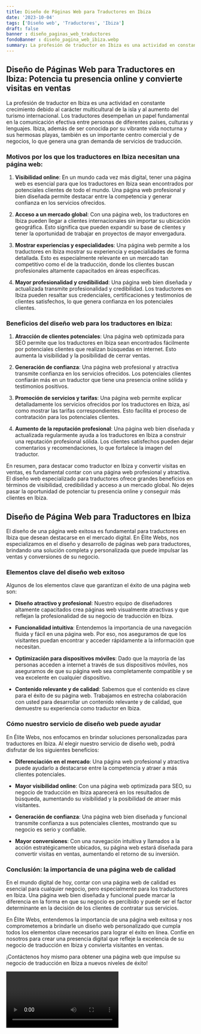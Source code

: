 ```yaml
---
title: Diseño de Páginas Web para Traductores en Ibiza
date: '2023-10-04'
tags: ['Diseño web', 'Traductores', 'Ibiza']
draft: false
banner : diseño_paginas_web_traductores
fondoBanner : diseño_pagina_web_ibiza.webp
summary: La profesión de traductor en Ibiza es una actividad en constante crecimiento debido al carácter multicultural de la isla y al aumento del turismo internacional. Los traductores desempeñan un papel fundamental en la comunicación efectiva entre personas de diferentes países, culturas y lenguajes. Ibiza, además de ser conocida por su vibrante vida nocturna y sus hermosas playas, también es un importante centro comercial y de negocios, lo que genera una gran demanda de servicios de traducción.
---
```


## Diseño de Páginas Web para Traductores en Ibiza: Potencia tu presencia online y convierte visitas en ventas

La profesión de traductor en Ibiza es una actividad en constante crecimiento debido al carácter multicultural de la isla y al aumento del turismo internacional. Los traductores desempeñan un papel fundamental en la comunicación efectiva entre personas de diferentes países, culturas y lenguajes. Ibiza, además de ser conocida por su vibrante vida nocturna y sus hermosas playas, también es un importante centro comercial y de negocios, lo que genera una gran demanda de servicios de traducción.

### Motivos por los que los traductores en Ibiza necesitan una página web:

1. **Visibilidad online**: En un mundo cada vez más digital, tener una página web es esencial para que los traductores en Ibiza sean encontrados por potenciales clientes de todo el mundo. Una página web profesional y bien diseñada permite destacar entre la competencia y generar confianza en los servicios ofrecidos.

2. **Acceso a un mercado global**: Con una página web, los traductores en Ibiza pueden llegar a clientes internacionales sin importar su ubicación geográfica. Esto significa que pueden expandir su base de clientes y tener la oportunidad de trabajar en proyectos de mayor envergadura.

3. **Mostrar experiencias y especialidades**: Una página web permite a los traductores en Ibiza mostrar su experiencia y especialidades de forma detallada. Esto es especialmente relevante en un mercado tan competitivo como el de la traducción, donde los clientes buscan profesionales altamente capacitados en áreas específicas.

4. **Mayor profesionalidad y credibilidad**: Una página web bien diseñada y actualizada transmite profesionalidad y credibilidad. Los traductores en Ibiza pueden resaltar sus credenciales, certificaciones y testimonios de clientes satisfechos, lo que genera confianza en los potenciales clientes.

### Beneficios del diseño web para los traductores en Ibiza:

1. **Atracción de clientes potenciales**: Una página web optimizada para SEO permite que los traductores en Ibiza sean encontrados fácilmente por potenciales clientes que realizan búsquedas en internet. Esto aumenta la visibilidad y la posibilidad de cerrar ventas.

2. **Generación de confianza**: Una página web profesional y atractiva transmite confianza en los servicios ofrecidos. Los potenciales clientes confiarán más en un traductor que tiene una presencia online sólida y testimonios positivos.

3. **Promoción de servicios y tarifas**: Una página web permite explicar detalladamente los servicios ofrecidos por los traductores en Ibiza, así como mostrar las tarifas correspondientes. Esto facilita el proceso de contratación para los potenciales clientes.

4. **Aumento de la reputación profesional**: Una página web bien diseñada y actualizada regularmente ayuda a los traductores en Ibiza a construir una reputación profesional sólida. Los clientes satisfechos pueden dejar comentarios y recomendaciones, lo que fortalece la imagen del traductor.

En resumen, para destacar como traductor en Ibiza y convertir visitas en ventas, es fundamental contar con una página web profesional y atractiva. El diseño web especializado para traductores ofrece grandes beneficios en términos de visibilidad, credibilidad y acceso a un mercado global. No dejes pasar la oportunidad de potenciar tu presencia online y conseguir más clientes en Ibiza.

<GifSeo />

<Cta />

## Diseño de Página Web para Traductores en Ibiza

El diseño de una página web exitosa es fundamental para traductores en Ibiza que desean destacarse en el mercado digital. En Élite Webs, nos especializamos en el diseño y desarrollo de páginas web para traductores, brindando una solución completa y personalizada que puede impulsar las ventas y conversiones de su negocio.

### Elementos clave del diseño web exitoso

Algunos de los elementos clave que garantizan el éxito de una página web son:

- **Diseño atractivo y profesional**: Nuestro equipo de diseñadores altamente capacitados crea páginas web visualmente atractivas y que reflejan la profesionalidad de su negocio de traducción en Ibiza.

- **Funcionalidad intuitiva**: Entendemos la importancia de una navegación fluida y fácil en una página web. Por eso, nos aseguramos de que los visitantes puedan encontrar y acceder rápidamente a la información que necesitan.

- **Optimización para dispositivos móviles**: Dado que la mayoría de las personas acceden a internet a través de sus dispositivos móviles, nos aseguramos de que su página web sea completamente compatible y se vea excelente en cualquier dispositivo.

- **Contenido relevante y de calidad**: Sabemos que el contenido es clave para el éxito de su página web. Trabajamos en estrecha colaboración con usted para desarrollar un contenido relevante y de calidad, que demuestre su experiencia como traductor en Ibiza.

### Cómo nuestro servicio de diseño web puede ayudar

En Élite Webs, nos enfocamos en brindar soluciones personalizadas para traductores en Ibiza. Al elegir nuestro servicio de diseño web, podrá disfrutar de los siguientes beneficios:

- **Diferenciación en el mercado**: Una página web profesional y atractiva puede ayudarlo a destacarse entre la competencia y atraer a más clientes potenciales.

- **Mayor visibilidad online**: Con una página web optimizada para SEO, su negocio de traducción en Ibiza aparecerá en los resultados de búsqueda, aumentando su visibilidad y la posibilidad de atraer más visitantes.

- **Generación de confianza**: Una página web bien diseñada y funcional transmite confianza a sus potenciales clientes, mostrando que su negocio es serio y confiable.

- **Mayor conversiones**: Con una navegación intuitiva y llamados a la acción estratégicamente ubicados, su página web estará diseñada para convertir visitas en ventas, aumentando el retorno de su inversión.

### Conclusión: la importancia de una página web de calidad

En el mundo digital de hoy, contar con una página web de calidad es esencial para cualquier negocio, pero especialmente para los traductores en Ibiza. Una página web bien diseñada y funcional puede marcar la diferencia en la forma en que su negocio es percibido y puede ser el factor determinante en la decisión de los clientes de contratar sus servicios.

En Élite Webs, entendemos la importancia de una página web exitosa y nos comprometemos a brindarle un diseño web personalizado que cumpla todos los elementos clave necesarios para lograr el éxito en línea. Confíe en nosotros para crear una presencia digital que refleje la excelencia de su negocio de traducción en Ibiza y convierta visitantes en ventas.

¡Contáctenos hoy mismo para obtener una página web que impulse su negocio de traducción en Ibiza a nuevos niveles de éxito!

<Video />

<CtaBot job='Traductores' city='Ibiza'/>

<Gmaps query='Ibiza+españa+maps' />